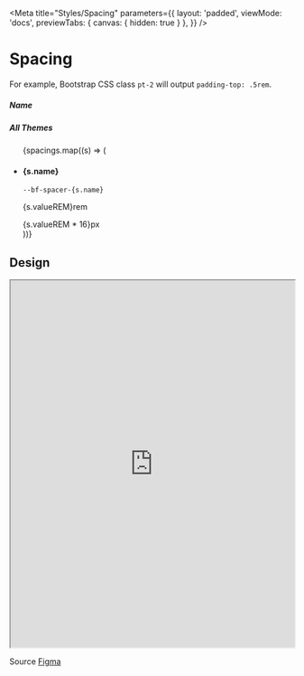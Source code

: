 
<Meta
    title="Styles/Spacing"
    parameters={{
        layout: 'padded',
        viewMode: 'docs',
        previewTabs: { canvas: { hidden: true } },
    }}
/>

# Spacing

For example, Bootstrap CSS class `pt-2` will output `padding-top: .5rem`.

<Canvas withSource="none">
    <div>
        <div className="d-flex align-items-center gap-4 w-100">
            <div className="w-65">
                <h5 className="m-0">Name</h5>
            </div>
            <div className="w-35">
                <h5 className="m-0">All Themes</h5>
            </div>
        </div>
        <ul className="list-unstyled">
            {spacings.map((s) => (
                <li key={s.name} className="d-flex align-items-center gap-4 w-100 border-top pt-3 mt-3">
                    <div className="w-65 d-flex align-items-center gap-4">
                        <h4 className="mb-0" style={{ width: '2rem' }}>
                            {s.name}
                        </h4>
                        <code>--bf-spacer-{s.name}</code>
                    </div>
                    <div className="w-35 d-flex align-items-center gap-4">
                        <p className="bf-text mb-0" style={{ width: '3.5rem' }}>
                            {s.valueREM}rem
                        </p>
                        <span className="bf-text small bf-color-neutral-secondary text-right" style={{ width: '3rem' }}>
                            {s.valueREM * 16}px
                        </span>
                        <div className={`bf-color-bg-action-primary pr-${s.name} pb-1`}></div>
                    </div>
                </li>
            ))}
        </ul>
    </div>
</Canvas>

## Design

<iframe
    width="100%"
    height="650"
    src="https://www.figma.com/embed?embed_host=share&url=https%3A%2F%2Fwww.figma.com%2Ffile%2F7bTmk29aCBl7rCFszffYPr%2FDS---Components-%2526-styles%3Fnode-id%3D292%253A49%26t%3DiZBI4FI6xviC8HTv-1"
    allowfullscreen
></iframe>

Source [Figma](https://www.figma.com/file/7bTmk29aCBl7rCFszffYPr/DS---Components-%26-styles?node-id=292%3A49&t=iZBI4FI6xviC8HTv-1)

